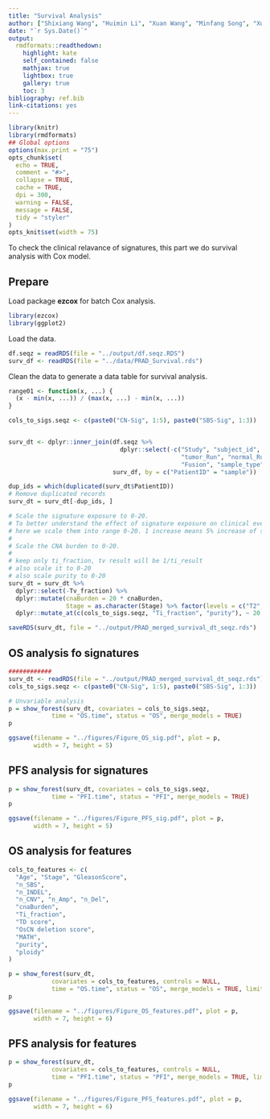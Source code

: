 ```yaml
---
title: "Survival Analysis"
author: ["Shixiang Wang", "Huimin Li", "Xuan Wang", "Minfang Song", "Xue-Song Liu (Corresponding author)"]
date: "`r Sys.Date()`"
output:
  rmdformats::readthedown:
    highlight: kate
    self_contained: false
    mathjax: true
    lightbox: true
    gallery: true
    toc: 3
bibliography: ref.bib
link-citations: yes
---
```


```r
library(knitr)
library(rmdformats)
## Global options
options(max.print = "75")
opts_chunk$set(
  echo = TRUE,
  comment = "#>",
  collapse = TRUE,
  cache = TRUE,
  dpi = 300,
  warning = FALSE,
  message = FALSE,
  tidy = "styler"
)
opts_knit$set(width = 75)
```

To check the clinical relavance of signatures, this part we do survival analysis with Cox model.

## Prepare

Load package **ezcox** for batch Cox analysis.

```r
library(ezcox)
library(ggplot2)
```

Load the data.

```r
df.seqz = readRDS(file = "../output/df.seqz.RDS")
surv_df <- readRDS(file = "../data/PRAD_Survival.rds")
```

Clean the data to generate a data table for survival analysis.


```r
range01 <- function(x, ...) {
  (x - min(x, ...)) / (max(x, ...) - min(x, ...))
}

cols_to_sigs.seqz <- c(paste0("CN-Sig", 1:5), paste0("SBS-Sig", 1:3))


surv_dt <- dplyr::inner_join(df.seqz %>%
                               dplyr::select(-c("Study", "subject_id", "tumor_body_site",
                                                "tumor_Run", "normal_Run", "CNV_ID",
                                                "Fusion", "sample_type")),
                             surv_df, by = c("PatientID" = "sample"))

dup_ids = which(duplicated(surv_dt$PatientID))
# Remove duplicated records
surv_dt = surv_dt[-dup_ids, ]

# Scale the signature exposure to 0-20.
# To better understand the effect of signature exposure on clinical events,
# here we scale them into range 0-20. 1 increase means 5% increase of signature exposure.
#
# Scale the CNA burden to 0-20.
#
# keep only ti_fraction, tv result will be 1/ti_result
# also scale it to 0-20
# also scale purity to 0-20
surv_dt = surv_dt %>%
  dplyr::select(-Tv_fraction) %>% 
  dplyr::mutate(cnaBurden = 20 * cnaBurden,
                Stage = as.character(Stage) %>% factor(levels = c("T2", "T3", "T4"))) %>%
  dplyr::mutate_at(c(cols_to_sigs.seqz, "Ti_fraction", "purity"), ~ 20 * range01(., na.rm = TRUE))

saveRDS(surv_dt, file = "../output/PRAD_merged_survival_dt_seqz.rds")
```

## OS analysis fo signatures

```r
############
surv_dt <- readRDS(file = "../output/PRAD_merged_survival_dt_seqz.rds")
cols_to_sigs.seqz <- c(paste0("CN-Sig", 1:5), paste0("SBS-Sig", 1:3))

# Unvariable analysis
p = show_forest(surv_dt, covariates = cols_to_sigs.seqz,
            time = "OS.time", status = "OS", merge_models = TRUE)
p
```

```r
ggsave(filename = "../figures/Figure_OS_sig.pdf", plot = p,
       width = 7, height = 5)
```


## PFS analysis for signatures


```r
p = show_forest(surv_dt, covariates = cols_to_sigs.seqz,
            time = "PFI.time", status = "PFI", merge_models = TRUE)
p
```

```r
ggsave(filename = "../figures/Figure_PFS_sig.pdf", plot = p,
       width = 7, height = 5)
```

## OS analysis for features

```r
cols_to_features <- c(
  "Age", "Stage", "GleasonScore",
  "n_SBS", 
  "n_INDEL",
  "n_CNV", "n_Amp", "n_Del", 
  "cnaBurden",
  "Ti_fraction",
  "TD score",
  "OsCN deletion score", 
  "MATH",
  "purity",
  "ploidy"
)

p = show_forest(surv_dt,
            covariates = cols_to_features, controls = NULL,
            time = "OS.time", status = "OS", merge_models = TRUE, limits = log(c(0.5, 10)))
p
```

```r
ggsave(filename = "../figures/Figure_OS_features.pdf", plot = p,
       width = 7, height = 6)
```

## PFS analysis for features


```r
p = show_forest(surv_dt,
            covariates = cols_to_features, controls = NULL,
            time = "PFI.time", status = "PFI", merge_models = TRUE, limits = c(log(0.5), log(5)))
p
```

```r
ggsave(filename = "../figures/Figure_PFS_features.pdf", plot = p,
       width = 7, height = 6)
```

